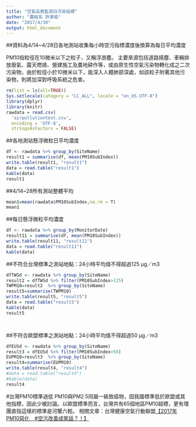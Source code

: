 ```yaml
---
title: "空氣品質監測日污染指標"
author: "農經系 許家瑜"
date: "2017/4/30"
output: html_document
---
```


##資料為4/14~4/28日各地測站收集每小時空污指標濃度後換算為每日平均濃度

PM10指粒徑在10微米以下之粒子，又稱浮游塵。
主要來源包括道路揚塵、車輛排放廢氣、露天燃燒、營建施工及農地耕作等，或由原生性空氣污染物轉化成之二次污染物，由於粒徑小於10微米以下，能深入人體肺部深處，如該粒子附著其他污染物，則將加深對呼吸系統之危害。

```r
rm(list = ls(all=TRUE))
Sys.setlocale(category = "LC_ALL", locale = "en_US.UTF-8")
library(dplyr)
library(knitr)
rawdata = read.csv(
  'airpollutiontest.csv',
  encoding = 'UTF-8',
  stringsAsFactors = FALSE)
```
##各地測站懸浮微粒日平均濃度
```r

df <- rawdata %>% group_by(SiteName)
result1 = summarise(df, mean(PM10SubIndex))
write.table(result1, "result1")
data = read.table("result1")
kable(data)
result1
```

##4/14~28所有測站整體平均
```r

mean1=mean(rawdata$PM10SubIndex,na.rm = T)
mean1
```
##每日懸浮微粒平均濃度
```r

df <- rawdata %>% group_by(MonitorDate)
result11 = summarise(df, mean(PM10SubIndex))
write.table(result11, "result11")
data = read.table("result11")
kable(data)
```

##不符合台灣標準之測站地點：24小時平均值不得超過125 μg／m3
```r
dfTWSd <- rawdata %>% group_by(SiteName)
result2 = dfTWSd %>% filter(PM10SubIndex>125)
TWPM10=result2  %>% group_by(SiteName)
result5=summarise(TWPM10)
write.table(result5, "result5")
data = read.table("result5")
kable(data)
result5




```


##不符合歐盟標準之測站地點：24小時平均值不得超過50 μg／m3
```r
dfEUSd <- rawdata %>% group_by(SiteName)
result3 = dfEUSd %>% filter(PM10SubIndex>50)
EUPM10=result3  %>% group_by(SiteName)
result4=summarise(EUPM10)
write.table(result4, "result4")
#data = read.table("result4")
#kable(data)
result4
```


#台灣PM10標準過低
PM10與PM2.5同屬一級致癌物，因我國標準低於歐盟或其他指標，因此少被討論。以歐盟標準而言，台灣共有65個地區PM10超標，更有環團直指這樣的標準是河蟹六輕。
相關文章：台灣健康空氣行動聯盟<a href="https://bit.ly/2WzIsgk">【2017年PM10惡化　#空污改善成笑話？！】</a>
<br>
<br>
<br>
<br>
<br><br>
<br>
<br>

```r

```

